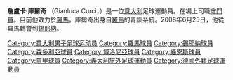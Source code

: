 {{Football player infobox
| playername         = 詹盧卡·庫爾奇<br />''Gianluca Curci''
| image              = [[File:Gianluca_Curci.jpg|240px]]
| fullname           = Gianluca Curci
| nickname           = 
| dateofbirth        = {{birth date and age|1985|7|12}}
| cityofbirth        = [[羅馬|羅馬]]
| countryofbirth     = [[File:Flag_of_Italy.svg|20px]] [[意大利|意大利]]
| height             = {{height|meters=1.91}}
| currentclub        =
| clubnumber         =
| position           = [[守門員|守門員]]
| youthyears         = 
| youthclubs         = [[羅馬足球俱樂部|羅馬]]
| years              = 2004-2008<br />2008-2010<br />2010-2011<br />2011-
| clubs              = [[羅馬足球俱樂部|羅馬]]<br />[[錫耶納足球俱樂部|錫耶納]]<br />[[桑普多利亚足球俱樂部|森多尼亞]]<br />[[羅馬足球俱樂部|羅馬]]
| caps(goals)        = {{0}}29 (0)<br>{{0}}68 (0)<br>{{0}}26 (0)
| nationalyears      =2004-2005<br />2005-2007<br>2008-
| nationalteam       = 意大利U-20<br />意大利U-21 <br>[[意大利國家足球隊|意大利]]
| nationalcaps(goals)= {{0}}3 (0)<br />21 (0)<br>{{0}}0 (0)
| pcupdate           = 2007.10.20
| ntupdate           = 2008.12.14
}}
'''詹盧卡·庫爾奇''' （Gianluca Curci，{{bd|1985年|7月12日|catidx= Curci, Gianluca }}）是一位[[意大利|意大利]]足球運動員。在場上司職[[守門員|守門員]]。目前他效力於[[羅馬足球俱樂部|羅馬]]。庫爾奇出身自[[羅馬足球俱樂部|羅馬]]的青訓系統。2008年6月25日，他從羅馬轉會到[[錫耶納足球俱樂部|錫耶納]]。

{{DEFAULTSORT:Curci, Gianluca}}

[[Category:意大利男子足球运动员|Category:意大利男子足球运动员]]
[[Category:羅馬球員|Category:羅馬球員]]
[[Category:錫耶納球員|Category:錫耶納球員]]
[[Category:森多利亞球員|Category:森多利亞球員]]
[[Category:博洛尼亞球員|Category:博洛尼亞球員]]
[[Category:緬恩斯球員|Category:緬恩斯球員]]
[[Category:意甲球員|Category:意甲球員]]
[[Category:義大利旅外足球運動員|Category:義大利旅外足球運動員]]
[[Category:德國外籍足球運動員|Category:德國外籍足球運動員]]